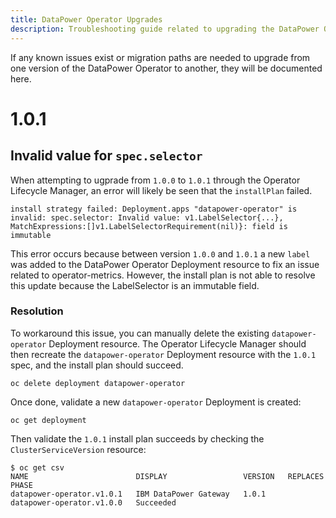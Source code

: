 ```yaml
---
title: DataPower Operator Upgrades
description: Troubleshooting guide related to upgrading the DataPower Operator
---
```


<PageDescription>

If any known issues exist or migration paths are needed to upgrade from one version of the DataPower Operator to another, they will be documented here.

</PageDescription>

# 1.0.1

## Invalid value for `spec.selector`

When attempting to ugprade from `1.0.0` to `1.0.1` through the Operator Lifecycle Manager, an error will likely be seen that the `installPlan` failed.

```
install strategy failed: Deployment.apps "datapower-operator" is invalid: spec.selector: Invalid value: v1.LabelSelector{...}, MatchExpressions:[]v1.LabelSelectorRequirement(nil)}: field is immutable
```

This error occurs because between version `1.0.0` and `1.0.1` a new `label` was added to the DataPower Operator Deployment resource to fix an issue related to operator-metrics. However, the install plan is not able to resolve this update because the LabelSelector is an immutable field.

### Resolution

To workaround this issue, you can manually delete the existing `datapower-operator` Deployment resource. The Operator Lifecycle Manager should then recreate the `datapower-operator` Deployment resource with the `1.0.1` spec, and the install plan should succeed.

```
oc delete deployment datapower-operator
```

Once done, validate a new `datapower-operator` Deployment is created:

```
oc get deployment
```

Then validate the `1.0.1` install plan succeeds by checking the `ClusterServiceVersion` resource:

```
$ oc get csv
NAME                        DISPLAY                 VERSION   REPLACES                    PHASE
datapower-operator.v1.0.1   IBM DataPower Gateway   1.0.1     datapower-operator.v1.0.0   Succeeded
```
